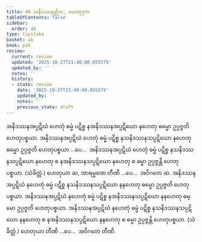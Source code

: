 ```yaml
---
title: 46 သနိဒဿနတ္တိက, ဟေတုဒုက
tableOfContents: false
sidebar:
  order: 46
type: tipitaka
basket: ab
book: p16
review:
  current: review
  updated: '2025-10-27T21:48:00.055579'
  updated_by: ''
  notes: ''
  history:
  - state: review
    date: '2025-10-27T21:48:00.055579'
    updated_by: ''
    notes: ''
    previous_state: draft
---
```



<ReviewStatus review={frontmatter.review} showDetails={true} />

<HypothesisAnnotation frontmatter={frontmatter} />

<DynamicBreadcrumb />

<Division number="88" book="p16" e="ch" v="40" p="272">

<Paragraph number="223" book="p16">
အနိဒဿနအပ္ပဋိဃံ ဟေတုံ ဓမ္မံ ပဋိစ္စ နအနိဒဿနအပ္ပဋိဃော နဟေတု ဓမ္မော ဥပ္ပဇ္ဇတိ ဟေတုပစ္စယာ. အနိဒဿနအပ္ပဋိဃံ ဟေတုံ ဓမ္မံ ပဋိစ္စ နသနိဒဿနသပ္ပဋိဃော နဟေတု ဓမ္မော ဥပ္ပဇ္ဇတိ ဟေတုပစ္စယာ …ပေ…  အနိဒဿနအပ္ပဋိဃံ ဟေတုံ ဓမ္မံ ပဋိစ္စ နသနိဒဿနသပ္ပဋိဃော နဟေတု စ နအနိဒဿနသပ္ပဋိဃော နဟေတု စ ဓမ္မာ ဥပ္ပဇ္ဇန္တိ ဟေတုပစ္စယာ. (သံခိတ္တံ.) ဟေတုယာ ဆ, အာရမ္မဏေ တီဏိ …ပေ…  အဝိဂတေ ဆ.
</Paragraph>

</Division>
<Division number="89" book="p16" e="ch" v="40" p="272">

<Paragraph number="224" book="p16">
အနိဒဿနအပ္ပဋိဃံ နဟေတုံ ဓမ္မံ ပဋိစ္စ နသနိဒဿနသပ္ပဋိဃော နနဟေတု ဓမ္မော ဥပ္ပဇ္ဇတိ ဟေတုပစ္စယာ. အနိဒဿနအပ္ပဋိဃံ နဟေတုံ ဓမ္မံ ပဋိစ္စ နအနိဒဿနသပ္ပဋိဃော နနဟေတု ဓမ္မော ဥပ္ပဇ္ဇတိ ဟေတုပစ္စယာ. အနိဒဿနအပ္ပဋိဃံ နဟေတုံ ဓမ္မံ ပဋိစ္စ နသနိဒဿနသပ္ပဋိဃော နနဟေတု စ နအနိဒဿနသပ္ပဋိဃော နနဟေတု စ ဓမ္မာ ဥပ္ပဇ္ဇန္တိ ဟေတုပစ္စယာ. (သံခိတ္တံ.) ဟေတုယာ တီဏိ …ပေ…  အဝိဂတေ တီဏိ.
</Paragraph>
</Division>